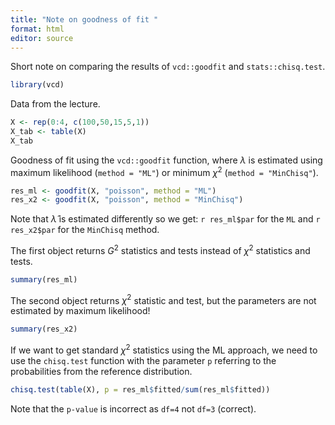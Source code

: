 ```yaml
---
title: "Note on goodness of fit "
format: html
editor: source
---
```


Short note on comparing the results of `vcd::goodfit` and
`stats::chisq.test`.

```r
library(vcd)
```

Data from the lecture.

```r
X <- rep(0:4, c(100,50,15,5,1))
X_tab <- table(X)
X_tab
```

Goodness of fit using the `vcd::goodfit` function, where $\lambda$ is
estimated using maximum likelihood (`method = "ML"`) or minimum $\chi^2$
(`method = "MinChisq"`).

```r
res_ml <- goodfit(X, "poisson", method = "ML")
res_x2 <- goodfit(X, "poisson", method = "MinChisq")
```

Note that $\hat{\lambda}$ is estimated differently so we get:
`r res_ml$par` for the `ML` and `r res_x2$par` for the `MinChisq`
method.

The first object returns $G^2$ statistics and tests instead of $\chi^2$
statistics and tests.

```r
summary(res_ml)
```

The second object returns $\chi^2$ statistic and test, but the
parameters are not estimated by maximum likelihood!

```r
summary(res_x2)
```

If we want to get standard $\chi^2$ statistics using the ML approach, we
need to use the `chisq.test` function with the parameter `p` referring
to the probabilities from the reference distribution.

```r
chisq.test(table(X), p = res_ml$fitted/sum(res_ml$fitted))
```

Note that the `p-value` is incorrect as `df=4` not `df=3` (correct).
